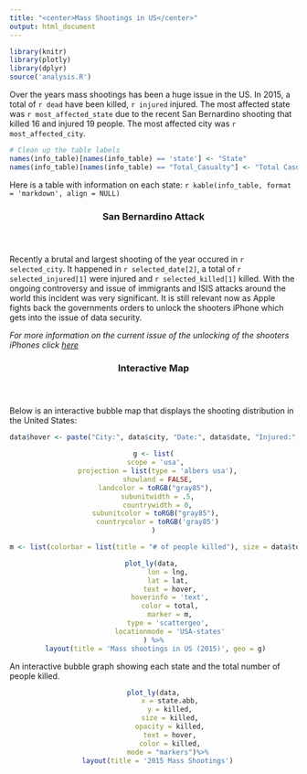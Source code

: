 ```yaml
---
title: "<center>Mass Shootings in US</center>"
output: html_document
---
```


```r
library(knitr)
library(plotly)
library(dplyr)
source('analysis.R')
```

<body>
<p>
Over the years mass shootings has been a huge issue in the US. In 2015, a total of `r dead` have been killed, `r injured` injured. The most affected state was `r most_affected_state` due to the recent San Bernardino shooting that killed 16 and injured 19 people. The most affected city was `r most_affected_city`.


``` r
# Clean up the table labels
names(info_table)[names(info_table) == 'state'] <- "State"
names(info_table)[names(info_table) == "Total_Casualty"] <- "Total Casualty"
```

Here is a table with information on each state:
`r kable(info_table, format = 'markdown', align = NULL)`
</p>
</body>

<header><h3><b> San Bernardino Attack</b></h3></header>
<p>
Recently a brutal and largest shooting of the year occured in `r selected_city`. It happened in `r selected_date[2]`, a total of `r selected_injured[1]` were injured and `r selected_killed[1]` killed. With the ongoing controversy and issue of immigrants and ISIS attacks around the world this incident was very significant. It is still relevant now as Apple fights back the governments orders to unlock the shooters iPhone which gets into the issue of data security.

<i>For more information on the current issue of the unlocking of the shooters iPhones click <a href ="http://www.cnn.com/2016/02/16/us/san-bernardino-shooter-phone-apple/">here</a></i>
</p>

<header><h3><b> Interactive Map</h3></b></header>
Below is an interactive bubble map that displays the shooting distribution in the United States:

<center>
```r

data$hover <- paste("City:", data$city, "Date:", data$date, "Injured:", data$injured, "Killed:", data$killed)

g <- list(
  scope = 'usa', 
  projection = list(type = 'albers usa'),
  showland = FALSE,
  landcolor = toRGB("gray85"), 
  subunitwidth = .5,
  countrywidth = 0,
  subunitcolor = toRGB("gray85"), 
  countrycolor = toRGB('gray85')
)

m <- list(colorbar = list(title = "# of people killed"), size = data$total*1.5, colorscale = "Reds")

plot_ly(data, 
        lon = lng, 
        lat = lat, 
        text = hover,
        hoverinfo = 'text',
        color = total,
        marker = m,
        type = 'scattergeo', 
        locationmode = 'USA-states'
) %>%
  layout(title = 'Mass shootings in US (2015)', geo = g) 

```
</center>

An interactive bubble graph showing each state and the total number of people killed.

<center>
```r
plot_ly(data,
        x = state.abb,
        y = killed,
        size = killed,
        opacity = killed,
        text = hover,
        color = killed,
        mode = "markers")%>% 
  layout(title = '2015 Mass Shootings')

```
</center>
